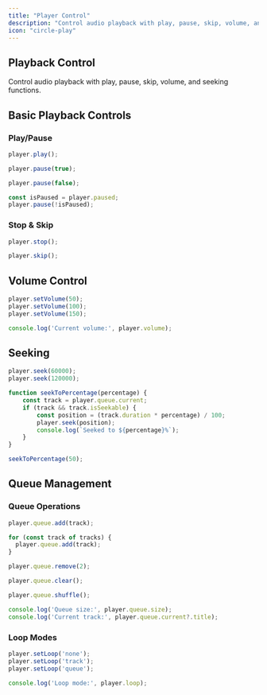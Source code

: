 ```yaml
---
title: "Player Control"
description: "Control audio playback with play, pause, skip, volume, and seeking functions"
icon: "circle-play"
---
```


## Playback Control

Control audio playback with play, pause, skip, volume, and seeking functions.

## Basic Playback Controls

### Play/Pause

```javascript
player.play();

player.pause(true);

player.pause(false);

const isPaused = player.paused;
player.pause(!isPaused);
```

### Stop & Skip

```javascript
player.stop();

player.skip();
```

## Volume Control

```javascript
player.setVolume(50);   
player.setVolume(100);  
player.setVolume(150);  

console.log('Current volume:', player.volume);
```

## Seeking

```javascript
player.seek(60000);  
player.seek(120000); 

function seekToPercentage(percentage) {
    const track = player.queue.current;
    if (track && track.isSeekable) {
        const position = (track.duration * percentage) / 100;
        player.seek(position);
        console.log(`Seeked to ${percentage}%`);
    }
}

seekToPercentage(50);  
```

## Queue Management

### Queue Operations

```javascript
player.queue.add(track);

for (const track of tracks) {
  player.queue.add(track);
}

player.queue.remove(2);

player.queue.clear();

player.queue.shuffle();

console.log('Queue size:', player.queue.size);
console.log('Current track:', player.queue.current?.title);
```

### Loop Modes

```javascript
player.setLoop('none');     
player.setLoop('track');    
player.setLoop('queue');    

console.log('Loop mode:', player.loop);
```